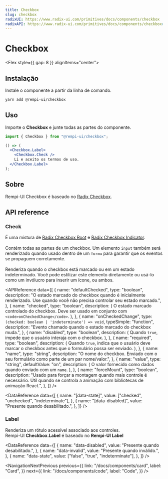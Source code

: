 ```yaml
---
title: Checkbox
slug: checkbox
radixUI: https://www.radix-ui.com/primitives/docs/components/checkbox
radixAPI: https://www.radix-ui.com/primitives/docs/components/checkbox#api-reference
---
```


# Checkbox

<Description text="Um controle que permite ao usuário alternar entre marcado e não marcado." />

<Flex style={{ gap: 8 }} alignItems="center">
  <RadixUI href="https://www.radix-ui.com/primitives/docs/components/checkbox" />
  <RadixAPI href="https://www.radix-ui.com/primitives/docs/components/checkbox#api-reference" />
  <SelectVersion />
</Flex>

<PreviewComponent name="checkbox" />

## Instalação

Instale o componente a partir da linha de comando.

```bash
yarn add @rempi-ui/checkbox
```

## Uso

Importe o <strong>Checkbox</strong> e junte todas as partes do componente.

```jsx
import { Checkbox } from "@rempi-ui/checkbox";

() => (
  <Checkbox.Label>
    <Checkbox.Check />
    Li e aceito os termos de uso.
  </Checkbox.Label>
);
```

## Sobre

Rempi-UI Checkbox é baseado no [Radix Checkbox](https://www.radix-ui.com/primitives/docs/components/checkbox).

## API reference

### Check

É uma mistura de [Radix Checkbox Root](https://www.radix-ui.com/primitives/docs/components/checkbox#root) e [Radix Checkbox Indicator](https://www.radix-ui.com/primitives/docs/components/checkbox#indicator).<br/><br/>
Contém todas as partes de um checkbox. Um elemento `input` também será renderizado quando usado dentro de um `formu` para garantir que os eventos se propaguem corretamente. <br /><br />
Renderiza quando o checkbox está marcado ou em um estado indeterminado. Você pode estilizar este elemento diretamente ou usá-lo como um invólucro para inserir um ícone, ou ambos.

<MoreInfo
  componentName="Radix Checkbox"
  componentLink="https://www.radix-ui.com/primitives/docs/components/checkbox"
/>

<APIReference
  data={[
    {
      name: "defaultChecked",
      type: "boolean",
      description:
        "O estado marcado do checkbox quando é inicialmente renderizado. Use quando você não precisa controlar seu estado marcado.",
    },
    {
      name: "checked",
      type: "boolean",
      description: (
        <span>
          O estado marcado controlado do checkbox. Deve ser usado em conjunto
          com `<code>onCheckedChange</code>`.
        </span>
      ),
    },
    {
      name: "onCheckedChange",
      type: `(checked: boolean | 'indeterminate') => void`,
      typeSimple: "function",
      description: "Evento chamado quando o estado marcado do checkbox muda.",
    },
    {
      name: "disabled",
      type: "boolean",
      description: (
        <span>
          Quando <code>true</code>, impede que o usuário interaja com o
          checkbox.
        </span>
      ),
    },
    {
      name: "required",
      type: "boolean",
      description: (
        <span>
          Quando <code>true</code>, indica que o usuário deve marcar o checkbox
          antes que o formulário possa ser enviado.
        </span>
      ),
    },
    {
      name: "name",
      type: "string",
      description:
        "O nome do checkbox. Enviado com o seu formulário como parte de um par nome/valor.",
    },
    {
      name: "value",
      type: "string",
      defaultValue: "on",
      description: (
        <span>
          O valor fornecido como dados quando enviado com um <code>name</code>.
        </span>
      ),
    },
    {
      name: "forceMount",
      type: "boolean",
      description:
        "Usado para forçar a montagem quando mais controle é necessário. Útil quando se controla a animação com bibliotecas de animação React.",
    },
  ]}
/>

<DataReference
  data={[
    {
      name: "[data-state]",
      value: ["checked", "unchecked", "indeterminate"],
    },
    {
      name: "[data-disabled]",
      value: "Presente quando desabilitado.",
    },
  ]}
/>

### Label

Renderiza um rótulo acessível associado aos controles. <br />
Rempi-UI <strong>Checkbox.Label</strong> é baseado no <strong>Rempi-UI Label</strong>

<MoreInfo
  componentName="Rempi-UI Label"
  componentLink="/docs/components/label"
/>

<DataReference
  data={[
    {
      name: "data-disabled",
      value: "Presente quando desabilitado.",
    },
    {
      name: "data-invalid",
      value: "Presente quando inválido.",
    },
    {
      name: "data-state",
      value: ["false", "true", "indeterminate"],
    },
  ]}
/>

<NavigationNextPrevious
  previous={{
    link: "/docs/components/card",
    label: "Card",
  }}
  next={{
    link: "/docs/components/code",
    label: "Code",
  }}
/>
